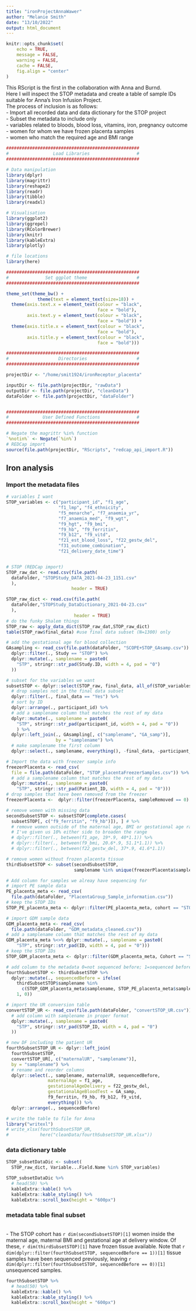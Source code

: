 ```yaml
---
title: "ironProjectAnnaWawer"
author: "Melanie Smith"
date: "13/10/2022"
output: html_document
---
```


```r
knitr::opts_chunk$set(
    echo = TRUE,
    message = FALSE,
    warning = FALSE,
    cache = FALSE,
    fig.align = "center"
)
```

This RScript is the first in the collaboration with Anna and Burnd.  
Here I will inspect the STOP metadata and create a table of sample IDs suitable for Anna's Iron Infusion Project.  
The process of inclusion is as follows:  
  - Import all recorded data and data dictionary for the STOP project  
  - Subset the metadata to include only  
    - variables related to bloods, blood loss, vitamins, iron, pregnancy outcome  
    - women for whom we have frozen placenta samples  
    - women who match the required age and BMI range  

```r

###################################################
#                 Load Libraries                  #
###################################################

# Data manipulation
library(dplyr)
library(magrittr)
library(reshape2)
library(readr)
library(tibble)
library(readxl)

# Visualisation
library(ggplot2)
library(ggrepel)
library(RColorBrewer)
library(knitr)
library(kableExtra)
library(plotly)

# file locations
library(here)

###################################################
#              Set ggplot theme                   #
###################################################

theme_set(theme_bw() +
            theme(text = element_text(size=18)) +
  theme(axis.text.x = element_text(colour = "black",
                                   face = "bold"),
        axis.text.y = element_text(colour = "black",
                                   face = "bold")) +
  theme(axis.title.x = element_text(colour = "black",
                                   face = "bold"),
        axis.title.y = element_text(colour = "black",
                                   face = "bold")))

###################################################
#                   Directories                   #
###################################################

projectDir <- "/home/smit1924/ironReceptor_placenta"

inputDir <- file.path(projectDir, "rawData")
outputDir <- file.path(projectDir, "cleanData")
dataFolder <- file.path(projectDir, "dataFolder")


###################################################
#             User Defined Functions              #
###################################################

# Negate the magrittr %in% function
`%notin%` <- Negate(`%in%`)
# REDCap import
source(file.path(projectDir, "RScripts", "redcap_api_import.R"))
```

## Iron analysis {.tabset}
### Import the metadata files

```r

# variables I want
STOP_variables <- c("participant_id", "f1_age",
                    "f1_lmp", "f4_ethnicity",
                    "f5_menarche", "f7_anaemia_yr", 
                    "f7_anaemia_med", "f9_wgt",
                    "f9_hgt", "f9_bmi", 
                    "f9_hb", "f9_ferritin",
                    "f9_b12", "f9_vitd",
                    "f21_est_blood_loss", "f22_gestw_del",
                    "f31_outcome_combination",
                    "f21_delivery_date_time")


# STOP (REDCap import)
STOP_raw_dat <- read.csv(file.path(
  dataFolder, "STOPStudy_DATA_2021-04-23_1151.csv"
  ),
                         header = TRUE)

STOP_raw_dict <- read.csv(file.path(
  dataFolder,"STOPStudy_DataDictionary_2021-04-23.csv"
  ),
                          header = TRUE)
# do the funky Shalem things
STOP_raw <- apply_data_dict(STOP_raw_dat,STOP_raw_dict)
table(STOP_raw$final_data) #use final data subset (N=1300) only

# add the gestational age for blood collection
GAsampling <- read_csv(file.path(dataFolder, "SCOPE+STOP_GAsamp.csv")) %>% 
  dplyr::filter(., Study == "STOP") %>% 
  dplyr::mutate(., samplename = paste0(
    "STP", stringr::str_pad(Study.ID, width = 4, pad = "0")
  ))

# subset for the variables we want
subsetSTOP <- dplyr::select(STOP_raw, final_data, all_of(STOP_variables)) %>%
  # drop samples not in the final data subset
  dplyr::filter(., final_data == "Yes") %>% 
  # sort by ID
  dplyr::arrange(., participant_id) %>% 
  # add a samplename column that matches the rest of my data
  dplyr::mutate(., samplename = paste0(
    "STP", stringr::str_pad(participant_id, width = 4, pad = "0"))
    ) %>%
  dplyr::left_join(., GAsampling[, c("samplename", "GA_samp")],
                   by = "samplename") %>% 
  # make samplename the first column
  dplyr::select(., samplename, everything(), -final_data, -participant_id)

# Import the data with freezer sample info
freezerPlacenta <- read_csv(
  file = file.path(dataFolder, "STOP_placentaFreezerSamples.csv")) %>% 
  # add a samplename column that matches the rest of my data
  dplyr::mutate(., samplename = paste0(
    "STP", stringr::str_pad(Patient_ID, width = 4, pad = "0")))
# drop samples that have been removed from the freezer
freezerPlacenta <-  dplyr::filter(freezerPlacenta, sampleRemoved == 0)

# remove women with missing data
secondSubsetSTOP <- subsetSTOP[complete.cases(
  subsetSTOP[, c("f9_ferritin", "f9_hb")]), ] # %>% 
  # remove women outside of the maternal age, BMI or gestational age range
  # I've given us 10% either side to broaden the range
  # dplyr::filter(., between(f1_age, 19*.9, 40*1.1)) %>% 
  # dplyr::filter(., between(f9_bmi, 20.6*.9, 51.1*1.1)) %>% 
  # dplyr::filter(., between(f22_gestw_del, 37*.9, 41.6*1.1))

# remove women without frozen placenta tissue
thirdSubsetSTOP <- subset(secondSubsetSTOP,
                          samplename %in% unique(freezerPlacenta$samplename))

# Add column for samples we alreay have sequencing for
# import PE sample data
PE_placenta_meta <- read_csv(
  file.path(dataFolder, "PlacentaGroup_Sample_information.csv")) 
# keep the STOP IDs
STOP_PE_placenta_meta <- dplyr::filter(PE_placenta_meta, cohort == "STOP")

# import GDM sample data
GDM_placenta_meta <- read_csv(
  file.path(dataFolder, "GDM_metadata_cleaned.csv")) 
# add a samplename column that matches the rest of my data
GDM_placenta_meta %<>% dplyr::mutate(., samplename = paste0(
    "STP", stringr::str_pad(ID, width = 4, pad = "0")))
# keep the STOP IDs
STOP_GDM_placenta_meta <- dplyr::filter(GDM_placenta_meta, Cohort == "STOP")

# add column to the metadata 0=not sequenced before; 1=sequenced before
fourthSubsetSTOP <- thirdSubsetSTOP %>%
  dplyr::mutate(., sequencedBefore = ifelse(
    thirdSubsetSTOP$samplename %in% 
      c(STOP_GDM_placenta_meta$samplename, STOP_PE_placenta_meta$samplename),
    1, 0))

# import the UR conversion table
convertSTOP_UR <- read_csv(file.path(dataFolder, "convertSTOP_UR.csv")) %>% 
  # add column with samplename in proper format
  dplyr::mutate(., samplename = paste0(
    "STP", stringr::str_pad(STOP_ID, width = 4, pad = "0")
  ))

# new DF including the patient UR
fourthSubsetSTOP_UR <- dplyr::left_join(
  fourthSubsetSTOP,
  convertSTOP_UR[, c("maternalUR", "samplename")],
  by = "samplename") %>% 
  # rename and reorder columns
  dplyr::select(., samplename, maternalUR, sequencedBefore,
                maternalAge = f1_age, 
                gestationalAgeDelivery = f22_gestw_del,
                gestationalAgeBloodTest = GA_samp, 
                f9_ferritin, f9_hb, f9_b12, f9_vitd,
                everything()) %>% 
  dplyr::arrange(., sequencedBefore)

# write the table to file for Anna
library("writexl")
# write_xlsx(fourthSubsetSTOP_UR,
#            here("cleanData/fourthSubsetSTOP_UR.xlsx"))

```

### data dictionary table

```r

STOP_subsetDataDic <- subset(
  STOP_raw_dict, Variable...Field.Name %in% STOP_variables)

STOP_subsetDataDic %>%
  # head(50) %>%
  kableExtra::kable() %>%
  kableExtra::kable_styling() %>%
  kableExtra::scroll_box(height = "600px")

```

### metadata table final subset

<br/>
- The STOP cohort has `r dim(secondSubsetSTOP)[1]` women inside the maternal age, maternal BMI and gestational age at delivery window. Of these, `r dim(thirdSubsetSTOP)[1]` have frozen tissue available. Note that `r dim(dplyr::filter(fourthSubsetSTOP, sequencedBefore == 1))[1]` tissue samples have been sequenced previously, leaving `r dim(dplyr::filter(fourthSubsetSTOP, sequencedBefore == 0))[1]` unsequenced samples.
<br/>

```r

fourthSubsetSTOP %>%
  # head(50) %>%
  kableExtra::kable() %>%
  kableExtra::kable_styling() %>%
  kableExtra::scroll_box(height = "600px")

```